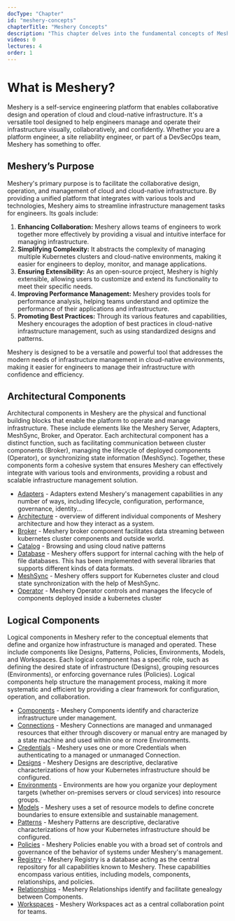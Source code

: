 ```yaml
---
docType: "Chapter"
id: "meshery-concepts"
chapterTitle: "Meshery Concepts"
description: "This chapter delves into the fundamental concepts of Meshery, explaining its purpose, and the architectural and logical components that form its foundation."
videos: 0
lectures: 4
order: 1
---
```




<ChapterStyle>

<h1 class="chapter-sub-heading">What is Meshery?</h1>

Meshery is a self-service engineering platform that enables collaborative design and operation of cloud and cloud-native infrastructure. It's a versatile tool designed to help engineers manage and operate their infrastructure visually, collaboratively, and confidently. Whether you are a platform engineer, a site reliability engineer, or part of a DevSecOps team, Meshery has something to offer. 

<h2 class="chapter-sub-heading">Meshery’s Purpose</h2>

Meshery's primary purpose is to facilitate the collaborative design, operation, and management of cloud and cloud-native infrastructure. By providing a unified platform that integrates with various tools and technologies, Meshery aims to streamline infrastructure management tasks for engineers. Its goals include:

1. **Enhancing Collaboration:** Meshery allows teams of engineers to work together more effectively by providing a visual and intuitive interface for managing infrastructure.  
2. **Simplifying Complexity:** It abstracts the complexity of managing multiple Kubernetes clusters and cloud-native environments, making it easier for engineers to deploy, monitor, and manage applications.  
3. **Ensuring Extensibility:** As an open-source project, Meshery is highly extensible, allowing users to customize and extend its functionality to meet their specific needs.  
4. **Improving Performance Management:** Meshery provides tools for performance analysis, helping teams understand and optimize the performance of their applications and infrastructure.  
5. **Promoting Best Practices:** Through its various features and capabilities, Meshery encourages the adoption of best practices in cloud-native infrastructure management, such as using standardized designs and patterns.

Meshery is designed to be a versatile and powerful tool that addresses the modern needs of infrastructure management in cloud-native environments, making it easier for engineers to manage their infrastructure with confidence and efficiency.

<h2 class="chapter-sub-heading">Architectural Components</h2>

Architectural components in Meshery are the physical and functional building blocks that enable the platform to operate and manage infrastructure. These include elements like the Meshery Server, Adapters, MeshSync, Broker, and Operator. Each architectural component has a distinct function, such as facilitating communication between cluster components (Broker), managing the lifecycle of deployed components (Operator), or synchronizing state information (MeshSync). Together, these components form a cohesive system that ensures Meshery can effectively integrate with various tools and environments, providing a robust and scalable infrastructure management solution.

* [Adapters](https://docs.meshery.io/concepts/architecture/adapters) \- Adapters extend Meshery's management capabilities in any number of ways, including lifecycle, configuration, performance, governance, identity...  
* [Architecture](https://docs.meshery.io/concepts/architecture) \- overview of different individual components of Meshery architecture and how they interact as a system.  
* [Broker](https://docs.meshery.io/concepts/architecture/broker) \- Meshery broker component facilitates data streaming between kubernetes cluster components and outside world.  
* [Catalog](https://docs.meshery.io/concepts/catalog) \- Browsing and using cloud native patterns  
* [Database](https://docs.meshery.io/concepts/architecture/database) \- Meshery offers support for internal caching with the help of file databases. This has been implemented with several libraries that supports different kinds of data formats.  
* [MeshSync](https://docs.meshery.io/concepts/architecture/meshsync) \- Meshery offers support for Kubernetes cluster and cloud state synchronization with the help of MeshSync.  
* [Operator](https://docs.meshery.io/concepts/architecture/operator) \- Meshery Operator controls and manages the lifecycle of components deployed inside a kubernetes cluster

<h2 class="chapter-sub-heading">Logical Components</h2>

Logical components in Meshery refer to the conceptual elements that define and organize how infrastructure is managed and operated. These include components like Designs, Patterns, Policies, Environments, Models, and Workspaces. Each logical component has a specific role, such as defining the desired state of infrastructure (Designs), grouping resources (Environments), or enforcing governance rules (Policies). Logical components help structure the management process, making it more systematic and efficient by providing a clear framework for configuration, operation, and collaboration.

* [Components](https://docs.meshery.io/concepts/logical/components) \- Meshery Components identify and characterize infrastructure under management.  
* [Connections](https://docs.meshery.io/concepts/logical/connections) \- Meshery Connections are managed and unmanaged resources that either through discovery or manual entry are managed by a state machine and used within one or more Environments.  
* [Credentials](https://docs.meshery.io/concepts/logical/credentials) \- Meshery uses one or more Credentials when authenticating to a managed or unmanaged Connection.  
* [Designs](https://docs.meshery.io/concepts/logical/designs) \- Meshery Designs are descriptive, declarative characterizations of how your Kubernetes infrastructure should be configured.  
* [Environments](https://docs.meshery.io/concepts/logical/environments) \- Environments are how you organize your deployment targets (whether on-premises servers or cloud services) into resource groups.  
* [Models](https://docs.meshery.io/concepts/logical/models) \- Meshery uses a set of resource models to define concrete boundaries to ensure extensible and sustainable management.  
* [Patterns](https://docs.meshery.io/concepts/logical/patterns) \- Meshery Patterns are descriptive, declarative characterizations of how your Kubernetes infrastructure should be configured.  
* [Policies](https://docs.meshery.io/concepts/logical/policies) \- Meshery Policies enable you with a broad set of controls and governance of the behavior of systems under Meshery's management.  
* [Registry](https://docs.meshery.io/concepts/logical/registry) \- Meshery Registry is a database acting as the central repository for all capabilities known to Meshery. These capabilities encompass various entities, including models, components, relationships, and policies.  
* [Relationships](https://docs.meshery.io/concepts/logical/relationships) \- Meshery Relationships identify and facilitate genealogy between Components.  
* [Workspaces](https://docs.meshery.io/concepts/logical/workspaces) \- Meshery Workspaces act as a central collaboration point for teams.

</ChapterStyle>